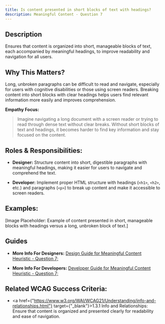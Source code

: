 ```yaml
---
title: Is content presented in short blocks of text with headings?
description: Meaningful Content - Question 7
---
```


## Description

Ensures that content is organized into short, manageable blocks of text, each accompanied by meaningful headings, to improve readability and navigation for all users.

## Why This Matters?

Long, unbroken paragraphs can be difficult to read and navigate, especially for users with cognitive disabilities or those using screen readers. Breaking content into short blocks with clear headings helps users find relevant information more easily and improves comprehension.

**Empathy Focus:**
> Imagine navigating a long document with a screen reader or trying to read through dense text without clear breaks. Without short blocks of text and headings, it becomes harder to find key information and stay focused on the content.

## Roles & Responsibilities:

- **Designer:** Structure content into short, digestible paragraphs with meaningful headings, making it easier for users to navigate and comprehend the text.

- **Developer:** Implement proper HTML structure with headings (`<h1>`, `<h2>`, etc.) and paragraphs (`<p>`) to break up content and make it accessible to screen readers.

## Examples:

[Image Placeholder: Example of content presented in short, manageable blocks with headings versus a long, unbroken block of text.]

## Guides

- **More Info For Designers:** <a href="/docs/design-guide/meaningful-content/question-7">Design Guide for Meaningful Content Heuristic - Question 7;</a>

- **More Info For Developers:** <a href="/docs/developer-guide/meaningful-content/question-7">Developer Guide for Meaningful Content Heuristic - Question 7;</a>

## Related WCAG Success Criteria:

- <a href={"https://www.w3.org/WAI/WCAG21/Understanding/info-and-relationships.html"} target={"_blank"}>1.3.1 Info and Relationships</a>: Ensure that content is organized and presented clearly for readability and ease of navigation.
